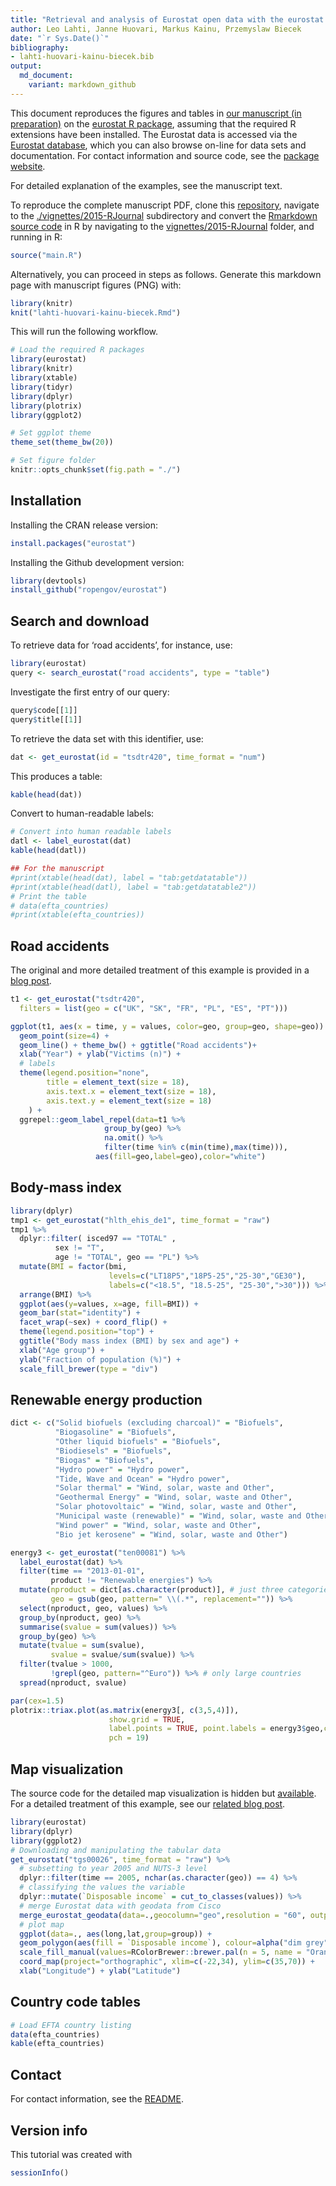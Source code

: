 ```yaml
---
title: "Retrieval and analysis of Eurostat open data with the eurostat package (R Journal manuscript)"
author: Leo Lahti, Janne Huovari, Markus Kainu, Przemyslaw Biecek
date: "`r Sys.Date()`"
bibliography: 
- lahti-huovari-kainu-biecek.bib
output: 
  md_document:
    variant: markdown_github
---
```

<!--
%\VignetteEngine{knitr::rmarkdown}
%\VignetteIndexEntry{eurostat Markdown Vignette}
%\usepackage[utf8]{inputenc}
-->


This document reproduces the figures and tables in [our manuscript (in preparation)](RJwrapper.pdf) on the [eurostat R package](https://github.com/rOpenGov/eurostat), assuming that the required R extensions have been installed. The Eurostat data is accessed via the [Eurostat database](http://ec.europa.eu/eurostat/data/database), which you can also browse on-line for data sets and documentation. For contact information and source code, see the [package website](http://ropengov.github.io/eurostat/).

For detailed explanation of the examples, see the manuscript text.

To reproduce the complete manuscript PDF, clone this [repository](https://github.com/rOpenGov/eurostat), navigate to the [./vignettes/2015-RJournal](https://github.com/rOpenGov/eurostat/tree/master/vignettes/2015-RJournal) subdirectory and convert the [Rmarkdown source code](lahti-huovari-kainu-biecek.Rmd) in R by navigating to the [vignettes/2015-RJournal](https://github.com/rOpenGov/eurostat/blob/master/vignettes/2015-RJournal/) folder, and running in R:

```r
source("main.R")
```

Alternatively, you can proceed in steps as follows. Generate this
markdown page with manuscript figures (PNG) with:

```r
library(knitr)
knit("lahti-huovari-kainu-biecek.Rmd")
```

This will run the following workflow.


```r
# Load the required R packages
library(eurostat)
library(knitr)
library(xtable)
library(tidyr)
library(dplyr)
library(plotrix)
library(ggplot2)

# Set ggplot theme
theme_set(theme_bw(20))

# Set figure folder
knitr::opts_chunk$set(fig.path = "./")
```

## Installation

Installing the CRAN release version:

```r
install.packages("eurostat")
```

Installing the Github development version:

```r
library(devtools)
install_github("ropengov/eurostat")
```


## Search and download

To retrieve data for 'road accidents', for
instance, use:

```r
library(eurostat)
query <- search_eurostat("road accidents", type = "table")
```

Investigate the first entry of our query:

```r
query$code[[1]]
query$title[[1]]
```


To retrieve the data set with this identifier, use:

```r
dat <- get_eurostat(id = "tsdtr420", time_format = "num")
```

This produces a table:

```r
kable(head(dat))
```


Convert to human-readable labels:

```r
# Convert into human readable labels
datl <- label_eurostat(dat)
kable(head(datl))
```


```r
## For the manuscript
#print(xtable(head(dat), label = "tab:getdatatable"))
#print(xtable(head(datl), label = "tab:getdatatable2"))
# Print the table
# data(efta_countries)
#print(xtable(efta_countries))
```


## Road accidents 

The original and more detailed treatment of this example is provided in a
[blog post](http://pbiecek.github.io/archivist/justGetIT.html).

```r

t1 <- get_eurostat("tsdtr420", 
  filters = list(geo = c("UK", "SK", "FR", "PL", "ES", "PT"))) 

ggplot(t1, aes(x = time, y = values, color=geo, group=geo, shape=geo)) +
  geom_point(size=4) + 
  geom_line() + theme_bw() + ggtitle("Road accidents")+
  xlab("Year") + ylab("Victims (n)") +
  # labels
  theme(legend.position="none",
        title = element_text(size = 18),
        axis.text.x = element_text(size = 18),
        axis.text.y = element_text(size = 18)
	) +
  ggrepel::geom_label_repel(data=t1 %>%  
                     group_by(geo) %>% 
                     na.omit() %>% 
                     filter(time %in% c(min(time),max(time))),
                   aes(fill=geo,label=geo),color="white")
```




## Body-mass index

```r
library(dplyr)
tmp1 <- get_eurostat("hlth_ehis_de1", time_format = "raw")
tmp1 %>%
  dplyr::filter( isced97 == "TOTAL" ,
          sex != "T",
          age != "TOTAL", geo == "PL") %>%
  mutate(BMI = factor(bmi, 
                      levels=c("LT18P5","18P5-25","25-30","GE30"), 
                      labels=c("<18.5", "18.5-25", "25-30",">30"))) %>%
  arrange(BMI) %>%
  ggplot(aes(y=values, x=age, fill=BMI)) +
  geom_bar(stat="identity") +
  facet_wrap(~sex) + coord_flip() +
  theme(legend.position="top") +
  ggtitle("Body mass index (BMI) by sex and age") +
  xlab("Age group") +
  ylab("Fraction of population (%)") +  
  scale_fill_brewer(type = "div")
```


## Renewable energy production

```r
dict <- c("Solid biofuels (excluding charcoal)" = "Biofuels",
          "Biogasoline" = "Biofuels",
          "Other liquid biofuels" = "Biofuels",
          "Biodiesels" = "Biofuels",
          "Biogas" = "Biofuels",
          "Hydro power" = "Hydro power",
          "Tide, Wave and Ocean" = "Hydro power",
          "Solar thermal" = "Wind, solar, waste and Other",
          "Geothermal Energy" = "Wind, solar, waste and Other",
          "Solar photovoltaic" = "Wind, solar, waste and Other",
          "Municipal waste (renewable)" = "Wind, solar, waste and Other",
          "Wind power" = "Wind, solar, waste and Other",
          "Bio jet kerosene" = "Wind, solar, waste and Other")

energy3 <- get_eurostat("ten00081") %>%
  label_eurostat(dat) %>% 
  filter(time == "2013-01-01",
         product != "Renewable energies") %>%
  mutate(nproduct = dict[as.character(product)], # just three categories
         geo = gsub(geo, pattern=" \\(.*", replacement="")) %>%
  select(nproduct, geo, values) %>% 
  group_by(nproduct, geo) %>%
  summarise(svalue = sum(values)) %>%
  group_by(geo) %>%
  mutate(tvalue = sum(svalue),
         svalue = svalue/sum(svalue)) %>%
  filter(tvalue > 1000,
         !grepl(geo, pattern="^Euro")) %>% # only large countries
  spread(nproduct, svalue)

par(cex=1.5)
plotrix::triax.plot(as.matrix(energy3[, c(3,5,4)]),
                      show.grid = TRUE,
                      label.points = TRUE, point.labels = energy3$geo,cex.ticks=0.75,col.symbols = "red4",
                      pch = 19)
```



## Map visualization

The source code for the detailed map visualization is hidden but [available](https://github.com/rOpenGov/eurostat/blob/master/vignettes/2015-RJournal/lahti-huovari-kainu-biecek.Rmd). For a detailed treatment of this example, see our [related blog post](http://ropengov.github.io/r/2015/05/01/eurostat-package-examples/).

```r
library(eurostat)
library(dplyr)
library(ggplot2)
# Downloading and manipulating the tabular data
get_eurostat("tgs00026", time_format = "raw") %>% 
  # subsetting to year 2005 and NUTS-3 level
  dplyr::filter(time == 2005, nchar(as.character(geo)) == 4) %>% 
  # classifying the values the variable
  dplyr::mutate(`Disposable income` = cut_to_classes(values)) %>% 
  # merge Eurostat data with geodata from Cisco
  merge_eurostat_geodata(data=.,geocolumn="geo",resolution = "60", output_class ="df", all_regions=TRUE) %>% 
  # plot map
  ggplot(data=., aes(long,lat,group=group)) +
  geom_polygon(aes(fill = `Disposable income`), colour=alpha("dim grey", 1/2),size=.2) +
  scale_fill_manual(values=RColorBrewer::brewer.pal(n = 5, name = "Oranges")) + theme(legend.position=c(0.17,0.65)) +
  coord_map(project="orthographic", xlim=c(-22,34), ylim=c(35,70)) +
  xlab("Longitude") + ylab("Latitude")
```





## Country code tables

```r
# Load EFTA country listing
data(efta_countries)
kable(efta_countries)
```


## Contact

For contact information, see the [README](../README.md).


## Version info

This tutorial was created with

```r
sessionInfo()
```
